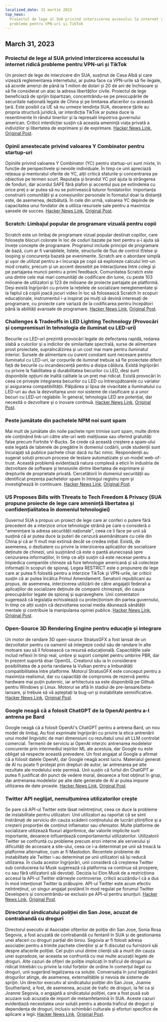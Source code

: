```yaml
---
localized_date: 31 martie 2023
top_news:
  Proiectul de lege al SUA privind interzicerea accesului la internet ridică
  probleme pentru VPN-uri și TikTok
---
```




<CallToAction />

<Steps>

## March 31, 2023

### Proiectul de lege al SUA privind interzicerea accesului la internet ridică probleme pentru VPN-uri și TikTok

Un proiect de lege de interzicere din SUA, susținut de Casa Albă și care vizează reglementarea internetului, ar putea face ca VPN-urile să fie ilegale, să acorde amenzi de până la 1 milion de dolari și 20 de ani de închisoare și să fie considerat un atac la adresa libertăților civile. Proiectul de lege beneficiază de sprijin bipartizan, concentrându-se pe preocupările de securitate națională legate de China și pe limitarea afacerilor cu această țară. Este posibil ca UE să nu urmeze tendința SUA, deoarece țările au propria structură juridică, iar interdicția TikTok ar putea duce la resentimente în rândul tinerilor și la represalii împotriva guvernului american. Criticii interdicției susțin că aceasta amenință viața privată a indivizilor și libertatea de exprimare și de exprimare.
[Hacker News Link](http://news.ycombinator.com/item?id=35366955), [Original Post](https://www.youtube.com/watch?v=FWQGA_n5Z4M).

### Opinii amestecate privind valoarea Y Combinator pentru startup-uri

Opiniile privind valoarea Y Combinator (YC) pentru startup-uri sunt mixte, în funcție de perspectivele și nevoile individuale. În timp ce unii apreciază rețeaua și mentoratul oferite de YC, alții critică sfaturile și concentrarea pe obiective pe termen scurt. Reputația și brandul YC pot ajuta la strângerea de fonduri, dar acordul SAFE fără plafon și accentul pus pe extinderea cu orice preț s-ar putea să nu se potrivească tuturor fondatorilor. Importanța construirii comunității și a conexiunilor personale în formatul doar la distanță este, de asemenea, dezbătută. În cele din urmă, valoarea YC depinde de capacitatea unui fondator de a utiliza resursele sale pentru a maximiza șansele de succes.
[Hacker News Link](http://news.ycombinator.com/item?id=35373019), [Original Post](https://acecreamu.substack.com/p/is-y-combinator-worth-the-money).

### Scratch: Limbajul popular de programare vizuală pentru copii

Scratch este un limbaj de programare vizual popular destinat copiilor, care folosește blocuri colorate în loc de coduri bazate pe text pentru a-i ajuta să învețe concepte de programare. Programul include principii de programare de bază, cum ar fi variabilele, listele, structurile de flux de control if/else și looping și concurența bazată pe evenimente. Scratch are o abordare simplă și ușor de utilizat pentru a-i încuraja pe copii să exploreze calculul într-un mod creativ, precum și un accent deosebit pe interacțiunea între colegi și pe partajarea muncii pentru a primi feedback. Comunitatea Scratch este una dintre cele mai mari comunități de codificare din lume, cu peste 103 milioane de utilizatori și 123 de milioane de proiecte partajate pe platformă. Deși există îngrijorări cu privire la rețelele de socializare nereglementate și la faptul că copiii joacă jocuri video în loc să folosească Scratch în scopuri educaționale, instrumentul i-a inspirat pe mulți să devină interesați de programare, cu proiecte care variază de la codificarea pentru începători până la abilități avansate de programare.
[Hacker News Link](http://news.ycombinator.com/item?id=35373052), [Original Post](https://scratch.mit.edu/about).

### Challenges & Tradeoffs in LED Lighting Technology (Provocări și compromisuri în tehnologia de iluminat cu LED-uri)

Becurile cu LED-uri prezintă provocări legate de defectarea rapidă, redarea slabă a culorilor și a indicilor de similaritate spectrală, surse de alimentare prost proiectate, supraîncălzirea și un cost mai mare pentru iluminatul interior. Sursele de alimentare cu curent constant sunt necesare pentru iluminatul cu LED-uri, iar corpurile de iluminat trebuie să fie proiectate diferit față de becurile cu incandescență pentru a disipa căldura. Există îngrijorări cu privire la fiabilitatea și durabilitatea becurilor cu LED, deși sunt disponibile opțiuni de înaltă calitate la un preț mai ridicat. Există provocări în ceea ce privește integrarea becurilor cu LED cu întrerupătoarele cu variator și asigurarea compatibilității. Pâlpâirea și lipsa de vivacitate a iluminatului cu LED-uri au dus la dezvoltarea unor noi sisteme de clasificare și a unor becuri cu LED-uri reglabile. În general, tehnologia LED are potențial, dar necesită o dezvoltare și o inovare continuă.
[Hacker News Link](http://news.ycombinator.com/item?id=35371750), [Original Post](https://nymag.com/strategist/article/led-light-bulbs-investigation.html).

### Peste jumătate din pachetele NPM noi sunt spam

Mai mult de jumătate din noile pachete npm trimise sunt spam, multe dintre ele conținând link-uri către site-uri web malițioase sau oferind gratuități false precum Fortnite V-Bucks. Se crede că această creștere a spam-ului este legată de taberele de pregătire în domeniul codării, unde studenții sunt încurajați să publice pachete chiar dacă nu fac nimic. Respondenții au sugerat soluții precum procese de testare automatizate și un model web-of-trust. Această problemă evidențiază natura complexă a eticii în industria de dezvoltare de software și tensiunile dintre libertatea de exprimare și drepturile de proprietate privată. Cercetătorii în domeniul securității au identificat prezența pachetelor spam în întregul registru npm și investighează în continuare.
[Hacker News Link](http://news.ycombinator.com/item?id=35370728), [Original Post](https://blog.sandworm.dev/one-in-two-new-npm-packages-is-seo-spam-right-now).

### US Proposes Bills with Threats to Tech Freedom & Privacy (SUA propune proiecte de lege care amenință libertatea și confidențialitatea în domeniul tehnologiei)

Guvernul SUA a propus un proiect de lege care ar conferi o putere fără precedent de a interzice orice tehnologie străină pe care o consideră o "amenințare la adresa securității naționale", ceea ce îi face pe unii să susțină că ar putea duce la puteri de cenzură asemănătoare cu cele din China și că ar fi mult mai extinsă decât se credea inițial. Există, de asemenea, o dezbatere cu privire la interzicerea aplicațiilor de socializare deținute de chinezi, unii susținând că este o pantă alunecoasă spre cenzurarea informațiilor, în timp ce alții susțin că este necesar pentru a împiedica companiile chineze să fure tehnologie americană și să colecteze informații în scopuri de spionaj. Legea RESTRICT este o propunere de lege care ar putea fi folosită pentru a interzice TikTok și VPN-urile, iar criticii susțin că ar putea încălca Primul Amendament. Senatorii republicani au propus, de asemenea, interzicerea utilizării de către angajații federali a aplicațiilor de socializare deținute de companii chinezești, din cauza preocupărilor legate de spionaj și supraveghere. Unii comentatori sugerează că legislația echivalează cu protecționism din partea guvernului, în timp ce alții susțin că dezvoltarea social media dăunează sănătății mentale și contribuie la manipularea opiniei publice.
[Hacker News Link](http://news.ycombinator.com/item?id=35369075), [Original Post](https://www.vice.com/en/article/4a3ddb/restrict-act-insanely-broad-ban-tiktok-vpns).

### Open-Source 3D Rendering Engine pentru educație și integrare

Un motor de randare 3D open-source StratusGFX a fost lansat de un dezvoltator pentru ca oamenii să integreze codul său de randare în alte motoare sau să îl folosească ca resursă educațională. Capacitățile sale includ reflexii în timp real, umbre și suport complet pentru umbrire PBR, dar în prezent suportă doar OpenGL. Creatorul său ia în considerare posibilitatea de a porta randarea la Vulkan pentru a îmbunătăți compatibilitatea între platforme. Motorul StratusGFX este conceput pentru a maximiza realismul, dar cu capacități de compromis de rezervă pentru hardware mai puțin puternic, iar arhitectura sa este disponibilă pe Github pentru Windows și Linux. Motorul se află în stadiul de pre-lansare/beta-lansare, și trebuie să vă așteptați la bug-uri și instabilitate semnificative.
[Hacker News Link](http://news.ycombinator.com/item?id=35370284), [Original Post](https://github.com/KTStephano/StratusGFX).

### Google neagă că a folosit ChatGPT de la OpenAI pentru a-l antrena pe Bard

Google neagă că a folosit OpenAI's ChatGPT pentru a antrena Bard, un nou model de limbaj. Au fost exprimate îngrijorări cu privire la etica antrenării unui model lingvistic de mari dimensiuni cu rezultatul unui alt LLM controlat comercial. Termenii de serviciu ai OpenAI interzic antrenarea modelelor concurente prin intermediul ieșirilor ML ale acestuia, dar Google nu este obligat să respecte această prevedere. Un fost angajat al Google a afirmat că a folosit datele OpenAI, dar Google neagă acest lucru. Materialul generat de AI nu poate fi protejat prin drepturi de autor, iar antrenarea pe alte rezultate ale modelului este permisă. Unii susțin că furtul din ChatGPT ar putea fi justificat din punct de vedere moral, deoarece a fost obținut în grup, dar antrenarea modelelor pe alte date generate de AI ar putea impune utilizarea de date proaste.
[Hacker News Link](http://news.ycombinator.com/item?id=35370915), [Original Post](https://twitter.com/steventey/status/1641267979399704576).

### Twitter API neglijat, nemulțumirea utilizatorilor crește

Se pare că API-ul Twitter este lăsat neîntreținut, ceea ce duce la probleme de instabilitate pentru utilizatori. Unii utilizatori au raportat că se simt înstrăinați de serviciu din cauza scăderii conținutului de lucrări științifice și a creșterii proporției de conținut inflamator sau ofensator. Multe platforme de socializare utilizează fluxuri algoritmice, dar valorile implicite sunt importante, deoarece influențează comportamentul utilizatorilor. Utilizatorii Twitter se confruntă cu probleme precum erori interne ale serverului și dificultăți de accesare a site-ului, ceea ce i-a determinat pe unii să treacă la platforme alternative, cum ar fi Mastodon. Recentele probleme de instabilitate ale Twitter i-au determinat pe unii utilizatori să își reducă utilizarea. În ciuda acestor îngrijorări, unii consideră că creșterea Twitter sub conducerea lui Musk sugerează că platforma va continua să prospere, cu sau fără utilizatorii săi devotați. Decizia lui Elon Musk de a restricționa accesul la API-ul Twitter stârnește controverse, criticii acuzându-l că a dus în mod intenționat Twitter la prăbușire. API-ul Twitter este acum efectiv neîntreținut, un singur angajat postând în mod regulat pe forumul Twitter Developers și concentrându-se exclusiv pe API-ul pentru anunțuri.
[Hacker News Link](http://news.ycombinator.com/item?id=35370152), [Original Post](https://snarfed.org/the-twitter-api-is-now-effectively-unmaintained).

### Directorul sindicatului poliției din San Jose, acuzat de contrabandă cu droguri

Directorul executiv al Asociației ofițerilor de poliție din San Jose, Sonia Rosa Segovia, a fost acuzată de contrabandă cu fentanil în SUA și de gestionarea unei afaceri cu droguri parțial din birou. Segovia ar fi folosit adresa asociației pentru a trimite pachete clienților și ar fi discutat cu furnizorii săi despre afacerile poliției. Cel puțin unul dintre clienții săi a murit din cauza unei supradoze, iar aceasta se confruntă cu mai multe acuzații legate de droguri. Alte cazuri de ofițeri de poliție implicați în traficul de droguri au ridicat întrebări cu privire la rolul forțelor de ordine în comerțul ilegal cu droguri, unii sugerând legalizarea ca soluție. Conversația în jurul legalizării drogurilor atinge, de asemenea, externalitățile și nevoia de sisteme de sprijin. Un director executiv al sindicatului poliției din San Jose, Joanne Southerland, a fost, de asemenea, acuzat de trafic de droguri, la fel ca și Joanne Segovia, o angajată a sindicatului poliției, care a fost pusă sub acuzare sub acuzația de import de metamfetamină în SUA. Aceste cazuri evidențiază necesitatea unor soluții pentru a aborda traficul de droguri și dependența de droguri, inclusiv schimbări culturale și eforturi specifice de aplicare a legii.
[Hacker News Link](http://news.ycombinator.com/item?id=35376488), [Original Post](https://www.washingtonexaminer.com/news/crime/san-jose-police-union-director-smuggle-fentanyl-charge).

</Steps>
